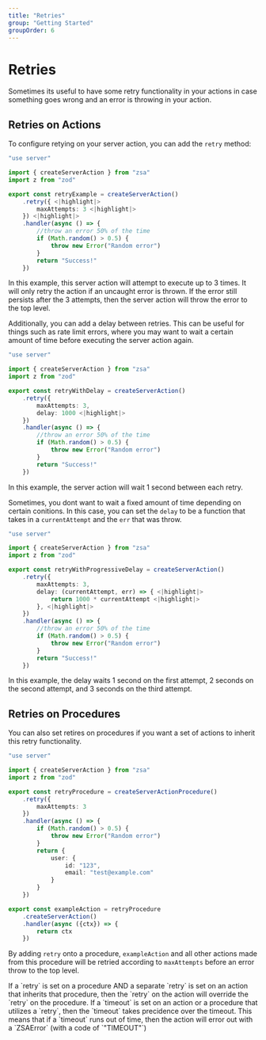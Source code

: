 ```yaml
---
title: "Retries"
group: "Getting Started"
groupOrder: 6
---
```


# Retries

Sometimes its useful to have some retry functionality in your actions in case something goes wrong and an error is throwing in your action.

## Retries on Actions

To configure retying on your server action, you can add the `retry` method:

```typescript:actions.ts
"use server"

import { createServerAction } from "zsa"
import z from "zod"

export const retryExample = createServerAction()
    .retry({ <|highlight|>
        maxAttempts: 3 <|highlight|>
    }) <|highlight|>
    .handler(async () => {
        //throw an error 50% of the time
        if (Math.random() > 0.5) {
            throw new Error("Random error")
        }
        return "Success!"
    })
```

In this example, this server action will attempt to execute up to 3 times. It will only retry the action if an uncaught error is thrown. If the error still persists after the 3 attempts, then the server action will throw the error to the top level.

Additionally, you can add a delay between retries. This can be useful for things such as rate limit errors, where you may want to wait a certain amount of time before executing the server action again.

```typescript:actions.ts
"use server"

import { createServerAction } from "zsa"
import z from "zod"

export const retryWithDelay = createServerAction()
    .retry({
        maxAttempts: 3,
        delay: 1000 <|highlight|>
    })
    .handler(async () => {
        //throw an error 50% of the time
        if (Math.random() > 0.5) {
            throw new Error("Random error")
        }
        return "Success!"
    })
```

In this example, the server action will wait 1 second between each retry.

Sometimes, you dont want to wait a fixed amount of time depending on certain conitions. In this case, you can set the `delay` to be a function that takes in a `currentAttempt` and the `err` that was throw.

```typescript:actions.ts
"use server"

import { createServerAction } from "zsa"
import z from "zod"

export const retryWithProgressiveDelay = createServerAction()
    .retry({
        maxAttempts: 3,
        delay: (currentAttempt, err) => { <|highlight|>
            return 1000 * currentAttempt <|highlight|>
        }, <|highlight|>
    })
    .handler(async () => {
        //throw an error 50% of the time
        if (Math.random() > 0.5) {
            throw new Error("Random error")
        }
        return "Success!"
    })
```

In this example, the delay waits 1 second on the first attempt, 2 seconds on the second attempt, and 3 seconds on the third attempt.

## Retries on Procedures

You can also set retires on procedures if you want a set of actions to inherit this retry functionality.

```typescript:actions.ts
"use server"

import { createServerAction } from "zsa"
import z from "zod"

export const retryProcedure = createServerActionProcedure()
    .retry({
        maxAttempts: 3
    })
    .handler(async () => {
        if (Math.random() > 0.5) {
            throw new Error("Random error")
        }
        return {
            user: {
                id: "123",
                email: "test@example.com"
            }
        }
    })

export const exampleAction = retryProcedure
    .createServerAction()
    .handler(async ({ctx}) => {
        return ctx
    })
```

By adding `retry` onto a procedure, `exampleAction` and all other actions made from this procedure will be retried according to `maxAttempts` before an error throw to the top level.

<Note>
  If a `retry` is set on a procedure AND a separate `retry` is set on an action
  that inherits that procedure, then the `retry` on the action will override the
  `retry` on the procedure.
</Note>

<Note>
  If a `timeout` is set on an action or a procedure that utilizes a `retry`,
  then the `timeout` takes precidence over the timeout. This means that if a
  `timeout` runs out of time, then the action will error out with a `ZSAError`
  (with a code of `"TIMEOUT"`)
</Note>
